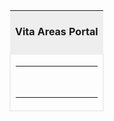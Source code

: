 
{| class="mobile-hide" border="0" style="width:100%;"  cellpadding="0" cellspacing="0"
| colspan="4" style="height:20px; line-height:30px; background:#eee; font-size:16px; font-weight:bold; text-align:center;" |Vita Areas Portal
|-
| colspan="4" style="height:50px; border:2px solid #eee;" |
{| style="line-height:14px; font-size:14px; " class="mobile-hide" border="0" cellpadding="0" cellspacing="0"
|-
| colspan="4" style="height:10px;" |
|-
| style="width:2%; text-align:left; padding:0px 0px 0px 10px;"|
| style="width:10%; text-align:center;" |[[Kancolle Kai:Sandbox/Area 1|Naval District Sea<br />鎮守府海域]]
| style="width:2%; text-align:left; padding:0px 0px 0px 10px;"|
| style="width:10%; text-align:center;" |[[Kancolle Kai:Sandbox/Area 2|Nansei Islands<br />南西諸島海域]]
| style="width:2%; text-align:left; padding:0px 0px 0px 10px;"|
| style="width:10%; text-align:center;" |[[Kancolle Kai:Sandbox/Area 3|North Sea<br />北方海域]]
| style="width:2%; text-align:left; padding:0px 0px 0px 10px;"|
| style="width:10%; text-align:center;" |[[Kancolle Kai:Sandbox/Area 4|West Sea<br />西方海域]]
| style="width:2%; text-align:left; padding:0px 0px 0px 10px;"|
| style="width:10%; text-align:center;" |[[Kancolle Kai:Sandbox/Area 5|South Sea<br />南方海域]]
| style="width:2%; text-align:left; padding:0px 0px 0px 10px;"|
| style="width:10%; text-align:center;" |[[Kancolle Kai:Sandbox/Area 6|Central Sea<br />中部海域]]
| style="width:2%; text-align:left; padding:0px 0px 0px 10px;"|
| style="width:10%; text-align:center;" |[[Kancolle Kai:Sandbox/Area 7|South Anchorage Sea<br />南方泊地海域]]
|-
| colspan="4" style="height:15px;" |
|-
| style="width:2%; text-align:left; padding:0px 0px 0px 10px;"|
| style="width:10%; text-align:center;" |[[Kancolle Kai:Sandbox/Area 8|North Anchorage Sea<br />北方泊地海域]]
| style="width:2%; text-align:left; padding:0px 0px 0px 10px;"|
| style="width:10%; text-align:center;" |[[Kancolle Kai:Sandbox/Area 9|South Connecting Sea<br />南方連絡海域]]
| style="width:2%; text-align:left; padding:0px 0px 0px 10px;"|
| style="width:10%; text-align:center;" |[[Kancolle Kai:Sandbox/Area 10|Southwest Sea<br />西南海域]]
| style="width:2%; text-align:left; padding:0px 0px 0px 10px;"|
| style="width:10%; text-align:center;" |[[Kancolle Kai:Sandbox/Area 11|Central Western Sea<br />中部西海域]]
| style="width:2%; text-align:left; padding:0px 0px 0px 10px;"|
| style="width:10%; text-align:center;" |[[Kancolle Kai:Sandbox/Area 12|MI Sea<br />MI海域]]
| style="width:2%; text-align:left; padding:0px 0px 0px 10px;"|
| style="width:10%; text-align:center;" |[[Kancolle Kai:Sandbox/Area 13|AL Sea<br />AL海域]]
| style="width:2%; text-align:left; padding:0px 0px 0px 10px;"|
| style="width:10%; text-align:center;" |[[Kancolle Kai:Sandbox/Area 14|FS Sea<br />FS海域]]
|-
| colspan="4" style="height:15px;" |
|-
| style="width:2%; text-align:left; padding:0px 0px 0px 10px;"|
| style="width:10%; text-align:center;" |
| style="width:2%; text-align:left; padding:0px 0px 0px 10px;"|
| style="width:10%; text-align:center;" |
| style="width:2%; text-align:left; padding:0px 0px 0px 10px;"|
| style="width:10%; text-align:center;" |[[Kancolle Kai:Sandbox/Area 15|Deep Sea Rear Ocean<br />深海後方海域]]
| style="width:2%; text-align:left; padding:0px 0px 0px 10px;"|
| style="width:10%; text-align:center;" |[[Kancolle Kai:Sandbox/Area 16|Deep Sea Canal<br />深海運河海域]]
| style="width:2%; text-align:left; padding:0px 0px 0px 10px;"|
| style="width:10%; text-align:center;" |[[Kancolle Kai:Sandbox/Area 17|Deep Sea Central Ocean<br />深海中枢海域]]
| style="width:2%; text-align:left; padding:0px 0px 0px 10px;"|
| style="width:10%; text-align:center;" |
| style="width:2%; text-align:left; padding:0px 0px 0px 10px;"|
| style="width:10%; text-align:center;" |
|-
| colspan="4" style="height:10px;" |
|}
|}